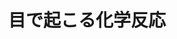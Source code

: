 ﻿---
title: "目で起こる化学反応"
category: "生命理工学院"
vol: 83
interviewee: "大谷 弘之"
url: "http://t2r2.star.titech.ac.jp/cgi-bin/researcherinfo.cgi?q_researcher_content_number=b881c52c7dacf1a2db6978b02ecef0bf"
tags: ["化学","反応","細胞","観測"]
pdf: "83-4-otani.pdf"
career: ""
preface: "大谷研究室は、ものを見る際に目の細胞で起こる化学反応であるレチナールの異性化について研究している。この反応は観測しにくい反応であるため、観測方法を工夫する必要がある。本稿ではレチナールとは何か説明した後、レチナールの異性化の観測方法について詳しく述べ、研究の進展と異性化が秘める可能性についても見ていく。"
---
